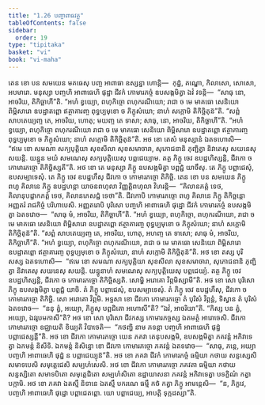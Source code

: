 ```yaml
---
title: "1.26 បញ្ចាពាធវត្ថុ"
tableOfContents: false
sidebar:
  order: 19
type: "tipitaka"
basket: "vi"
book: "vi-maha"
---
```



<DynamicBreadcrumb />

<Division number="88" book="vi-maha">

<Paragraph number="422" book="vi-maha">
តេន ខោ បន សមយេន មគធេសុ បញ្ច អាពាធា ឧស្សន្នា ហោន្តិ—  កុដ្ឋំ, គណ្ឌោ, កិលាសោ, សោសោ, អបមារោ. មនុស្សា បញ្ចហិ អាពាធេហិ ផុដ្ឋា ជីវកំ កោមារភច្ចំ ឧបសង្កមិត្វា ឯវំ វទន្តិ—  “សាធុ នោ, អាចរិយ, តិកិច្ឆាហី”តិ. “អហំ ខ្វយ្យោ, ពហុកិច្ចោ ពហុករណីយោ; រាជា ច មេ មាគធោ សេនិយោ ពិម្ពិសារោ ឧបដ្ឋាតព្ពោ ឥត្ថាគារញ្ច ពុទ្ធប្បមុខោ ច ភិក្ខុសំឃោ; នាហំ សក្កោមិ តិកិច្ឆិតុន៑”តិ. “សព្ពំ សាបតេយ្យញ្ច តេ, អាចរិយ, ហោតុ; មយញ្ច តេ ទាសា; សាធុ, នោ, អាចរិយ, តិកិច្ឆាហី”តិ. “អហំ ខ្វយ្យោ, ពហុកិច្ចោ ពហុករណីយោ រាជា ច មេ មាគធោ សេនិយោ ពិម្ពិសារោ ឧបដ្ឋាតព្ពោ ឥត្ថាគារញ្ច ពុទ្ធប្បមុខោ ច ភិក្ខុសំឃោ; នាហំ សក្កោមិ តិកិច្ឆិតុន៑”តិ. អថ ខោ តេសំ មនុស្សានំ ឯតទហោសិ—  “ឥមេ ខោ សមណា សក្យបុត្តិយា សុខសីលា សុខសមាចារា, សុភោជនានិ ភុញ្ជិត្វា និវាតេសុ សយនេសុ សយន្តិ. យន្នូន មយំ សមណេសុ សក្យបុត្តិយេសុ បព្ពជេយ្យាម. តត្ថ ភិក្ខូ ចេវ ឧបដ្ឋហិស្សន្តិ, ជីវកោ ច កោមារភច្ចោ តិកិច្ឆិស្សតី”តិ. អថ ខោ តេ មនុស្សា ភិក្ខូ ឧបសង្កមិត្វា បព្ពជ្ជំ យាចឹសុ. តេ ភិក្ខូ បព្ពាជេសុំ, ឧបសម្បាទេសុំ. តេ ភិក្ខូ ចេវ ឧបដ្ឋហឹសុ ជីវកោ ច កោមារភច្ចោ តិកិច្ឆិ. តេន ខោ បន សមយេន ភិក្ខូ ពហូ គិលានេ ភិក្ខូ ឧបដ្ឋហន្តា យាចនពហុលា វិញ្ញត្តិពហុលា វិហរន្តិ—  “គិលានភត្តំ ទេថ, គិលានុបដ្ឋាកភត្តំ ទេថ, គិលានភេសជ្ជំ ទេថា”តិ. ជីវកោបិ កោមារភច្ចោ ពហូ គិលានេ ភិក្ខូ តិកិច្ឆន្តោ អញ្ញតរំ រាជកិច្ចំ បរិហាបេសិ.
</Paragraph>

</Division>
<Division number="89" book="vi-maha">

<Paragraph number="423" book="vi-maha">
អញ្ញតរោបិ បុរិសោ បញ្ចហិ អាពាធេហិ ផុដ្ឋោ ជីវកំ កោមារភច្ចំ ឧបសង្កមិត្វា ឯតទវោច—  “សាធុ មំ, អាចរិយ, តិកិច្ឆាហី”តិ. “អហំ ខ្វយ្យោ, ពហុកិច្ចោ, ពហុករណីយោ, រាជា ច មេ មាគធោ សេនិយោ ពិម្ពិសារោ ឧបដ្ឋាតព្ពោ ឥត្ថាគារញ្ច ពុទ្ធប្បមុខោ ច ភិក្ខុសំឃោ; នាហំ សក្កោមិ តិកិច្ឆិតុន៑”តិ. “សព្ពំ សាបតេយ្យញ្ច តេ, អាចរិយ, ហោតុ, អហញ្ច តេ ទាសោ; សាធុ មំ, អាចរិយ, តិកិច្ឆាហី”តិ. “អហំ ខ្វយ្យោ, ពហុកិច្ចោ ពហុករណីយោ, រាជា ច មេ មាគធោ សេនិយោ ពិម្ពិសារោ ឧបដ្ឋាតព្ពោ ឥត្ថាគារញ្ច ពុទ្ធប្បមុខោ ច ភិក្ខុសំឃោ, នាហំ សក្កោមិ តិកិច្ឆិតុន៑”តិ.
</Paragraph>

<Paragraph number="424" book="vi-maha">
អថ ខោ តស្ស បុរិសស្ស ឯតទហោសិ—  “ឥមេ ខោ សមណា សក្យបុត្តិយា សុខសីលា សុខសមាចារា, សុភោជនានិ ភុញ្ជិត្វា និវាតេសុ សយនេសុ សយន្តិ. យន្នូនាហំ សមណេសុ សក្យបុត្តិយេសុ បព្ពជេយ្យំ. តត្ថ ភិក្ខូ ចេវ ឧបដ្ឋហិស្សន្តិ, ជីវកោ ច កោមារភច្ចោ តិកិច្ឆិស្សតិ. សោម្ហិ អរោគោ វិព្ភមិស្សាមី”តិ. អថ ខោ សោ បុរិសោ ភិក្ខុ ឧបសង្កមិត្វា បព្ពជ្ជំ យាចិ. តំ ភិក្ខូ បព្ពាជេសុំ, ឧបសម្បាទេសុំ. តំ ភិក្ខូ ចេវ ឧបដ្ឋហឹសុ, ជីវកោ ច កោមារភច្ចោ តិកិច្ឆិ. សោ អរោគោ វិព្ភមិ.
</Paragraph>

<Paragraph number="425" book="vi-maha">
អទ្ទសា ខោ ជីវកោ កោមារភច្ចោ តំ បុរិសំ វិព្ភន្តំ, ទិស្វាន តំ បុរិសំ ឯតទវោច—  “ននុ ត្វំ, អយ្យោ, ភិក្ខូសុ បព្ពជិតោ អហោសី”តិ? “ឯវំ, អាចរិយា”តិ. “កិស្ស បន ត្វំ, អយ្យោ, ឯវរូបមកាសី”តិ? អថ ខោ សោ បុរិសោ ជីវកស្ស កោមារភច្ចស្ស ឯតមត្ថំ អារោចេសិ. ជីវកោ កោមារភច្ចោ ឧជ្ឈាយតិ ខិយ្យតិ វិបាចេតិ—  “កថញ្ហិ នាម ភទន្តា បញ្ចហិ អាពាធេហិ ផុដ្ឋំ បព្ពាជេស្សន្តី”តិ. អថ ខោ ជីវកោ កោមារភច្ចោ យេន ភគវា តេនុបសង្កមិ, ឧបសង្កមិត្វា ភគវន្តំ អភិវាទេត្វា ឯកមន្តំ និសីទិ. ឯកមន្តំ និសិន្នោ ខោ ជីវកោ កោមារភច្ចោ ភគវន្តំ ឯតទវោច—  “សាធុ, ភន្តេ, អយ្យា បញ្ចហិ អាពាធេហិ ផុដ្ឋំ ន បព្ពាជេយ្យុន៑”តិ. អថ ខោ ភគវា ជីវកំ កោមារភច្ចំ ធម្មិយា កថាយ សន្ទស្សេសិ សមាទបេសិ សមុត្តេជេសិ សម្បហំសេសិ. អថ ខោ ជីវកោ កោមារភច្ចោ ភគវតា ធម្មិយា កថាយ សន្ទស្សិតោ សមាទបិតោ សមុត្តេជិតោ សម្បហំសិតោ ឧដ្ឋាយាសនា ភគវន្តំ អភិវាទេត្វា បទក្ខិណំ កត្វា បក្កាមិ. អថ ខោ ភគវា ឯតស្មឹ និទានេ ឯតស្មឹ បករណេ ធម្មឹ កថំ កត្វា ភិក្ខូ អាមន្តេសិ—  “ន, ភិក្ខវេ, បញ្ចហិ អាពាធេហិ ផុដ្ឋោ បព្ពាជេតព្ពោ. យោ បព្ពាជេយ្យ, អាបត្តិ ទុក្កដស្សា”តិ.
</Paragraph>
</Division>